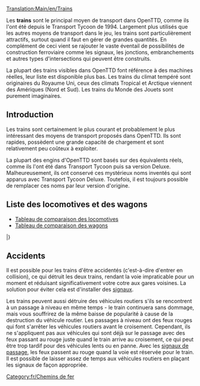[[Translation:Main/en/Trains]]{{en/-}}{{fr/Table des matières}}

Les '''trains''' sont le principal moyen de transport dans OpenTTD, comme ils l'ont été depuis le Transport Tycoon de 1994. Largement plus utilisés que les autres moyens de transport dans le jeu, les trains sont particulièrement attractifs, surtout quand il faut en gérer de grandes quantités. En complément de ceci vient se rajouter le vaste éventail de possibilités de construction ferroviaire comme les signaux, les jonctions, embranchements et autres types d'intersections qui peuvent être construits.

La plupart des trains visibles dans OpenTTD font référence à des machines réelles, leur liste est disponible plus bas. Les trains du climat tempéré sont originaires du Royaume Uni, ceux des climats Tropical et Arctique viennent des Amériques (Nord et Sud). Les trains du Monde des Jouets sont purement imaginaires.

==Introduction==
Les trains sont certainement le plus courant et probablement le plus intéressant des moyens de transport proposés dans OpenTTD. Ils sont rapides, possèdent une grande capacité de chargement et sont relativement peu coûteux à exploiter.

La plupart des engins d'OpenTTD sont basés sur des équivalents réels, comme ils l'ont été dans Transport Tycoon puis sa version Deluxe. Malheureusement, ils ont conservé ces mystérieux noms inventés qui sont apparus avec Transport Tycoon Deluxe. Toutefois, il est toujours possible de remplacer ces noms par leur version d'origine.

==Liste des locomotives et des wagons==

* [[Main/fr/Comparaison ferroviaire|Tableau de comparaison des locomotives]]
* [[Main/fr/Comparaison des wagons|Tableau de comparaison des wagons]]

{{Template:Tableau des véhicules/En-tête/Fr}}
{{Template:VehicleTable/Header|Vapeur}}
{{Template:VehicleTable/Row
|
*[[File:en/Kirbypaultank.png|Kirby Paul Tank Engine]] [[Main/fr/Kirby Paul Tank|Kirby Paul Tank]]
*[[File:en/Chaneyjubilee.png|Chaney "Jubilee" Engine]] [[Main/fr/Chaney "Jubilee"|Chaney "Jubilee"]]
*[[File:en/Ginzua4.png|Ginzu "A4" Engine]] [[Main/fr/Ginzu "A4"|Ginzu "A4"]]
*[[File:en/Sh8p.png|SH "8P" Engine]] [[Main/fr/SH "8P"|SH "8P"]]
|
*[[File:en/Wills280.png|Wills 2-8-0 Engine]] [[Main/fr/Wills 2-8-0|Wills 2-8-0]]
|
*[[File:en/Wills280.png|Wills 2-8-0 Engine]] [[Main/fr/Wills 2-8-0|Wills 2-8-0]]
|
*[[File:en/Ploddyphutchoochoo.png|Ploddyphut Choo-Choo Engine]] [[Main/fr/Ploddyphut Choo-Choo|Ploddyphut Choo-Choo]]
*[[File:en/Powernautchoochoo.png|Powernaut Choo-Choo Engine]] [[Main/fr/Powernaut Choo-Choo|Powernaut Choo-Choo]]
*[[File:en/Mightymoverchoochoo.png|Might Mover Choo-Choo Engine]] [[Main/fr/Mightymover Choo-Choo|Mightymover Choo-Choo]]
}}
{{Template:VehicleTable/Header|Diesel}}
{{Template:VehicleTable/Row
|
*[[File:en/Manleymoreldmu.png|Manley-Morel DMU Engine]] [[Main/fr/Manley-Morel DMU|Manley-Morel DMU]]
*[[File:en/Shhendry25.png|SH/Hendry "25" Engine]] [[Main/fr/SH/Hendry "25"|SH/Hendry "25"]]
*[[File:en/Floss47.png|Floss "47" Engine]] [[Main/fr/Floss "47"|Floss "47"]]
*[[File:en/Uu37.png|UU "37" Engine]] [[Main/fr/UU "37"|UU "37"]]
*[[File:en/Sh125.png|SH "125" Engine]] [[Main/fr/SH "125"|SH "125"]]
*[[File:en/Dash.png|"Dash" Engine]] [[Main/fr/Dash|"Dash"]]
|
*[[File:en/Mjs250.png|MJS 250 Engine]] [[Main/fr/MJS250|MJS250]]
*[[File:en/Kelling3100.png|Kelling 3100 Engine]] [[Main/fr/Kelling 3100|Kelling 3100]]
*[[File:en/Cs4000.png|CS4000 Engine]] [[Main/fr/CS4000|CS4000]]
*[[File:en/Cs2400.png|CS2400 Engine]] [[Main/fr/CS4000|CS2400]]
*[[File:en/Mjs1000.png|MJS 1000 Engine]] [[Main/fr/MJS 1000|MJS 1000]]
*[[File:en/Centennial.png|Centennial Engine]] [[Main/fr/Centennial|Centennial]]
*[[File:en/Turnerturbo.png|Turner Turbo]] [[Main/fr/Turner Turbo|Turner Turbo]]
|
*[[File:en/Mjs250.png|MJS 250 Engine]] [[Main/fr/MJS250|MJS250]]
*[[File:en/Kelling3100.png|Kelling 3100 Engine]] [[Main/fr/Kelling 3100|Kelling 3100]]
*[[File:en/Cs4000.png|CS4000 Engine]] [[Main/fr/CS4000|CS4000]]
*[[File:en/Cs2400.png|CS2400 Engine]] [[Main/fr/CS2400|CS2400]]
*[[File:en/Mjs1000.png|MJS 1000 Engine]] [[Main/fr/MJS 1000|MJS 1000]]
*[[File:en/Centennial.png|Centennial Engine]] [[Main/fr/Centennial|Centennial]]
*[[File:en/Turnerturbo.png|Turner Turbo]] [[Main/fr/Turner Turbo|Turner Turbo]]
|
*[[File:en/Ploddyphutdiesel.png|Ploddyphut Diesel]] [[Main/fr/Ploddyphut Diesel|Ploddyphut Diesel]]
*[[File:en/Powernautdiesel.png|Powernaut Diesel]] [[Main/fr/Powernaut Diesel|Powernaut Diesel]]
}}
{{Template:VehicleTable/Header|Electrique}}
{{Template:VehicleTable/Row
|
*[[File:en/Sh30.png|SH "30" Engine]] [[Main/fr/SH "30"|SH "30"]]
*[[File:en/Sh40.png|SH "40" Engine]] [[Main/fr/SH "40"|SH "40"]]
*[[File:en/Tim.png|"T.I.M" Engine]] [[Main/fr/T.I.M|"T.I.M."]]
*[[File:en/Asiastar.png|"Asiastar" Engine]] [[Main/fr/AsiaStar|"AsiaStar"]]
|
Aucune
|
Aucune
|
Aucune
}}
{{Template:VehicleTable/Header|Monorail}}
{{Template:VehicleTable/Row
|
*[[File:en/X2001.png|X2001 Monorail Engine]] [[Main/fr/X2001|'X2001']]
*[[File:en/Millenniumz1.png|Milennium 'Z1' Monorail Engine]] [[Main/fr/Millennium Z1|'Millennium Z1']]
|
*[[File:en/X2001.png|X2001 Monorail Engine]] [[Main/fr/X2001|'X2001']]
*[[File:en/Millenniumz1.png|Milennium 'Z1' Monorail Engine]] [[Main/fr/Millennium Z1|'Millennium Z1']]
|
*[[File:en/X2001.png|X2001 Monorail Engine]] [[Main/fr/X2001|'X2001']]
*[[File:en/Millenniumz1.png|Milennium 'Z1' Monorail Engine]] [[Main/fr/Millennium Z1|'Millennium Z1']]
|
*[[File:en/Wizzowowz99.png|Wizzowow 'Z99' Monorail Engine]] [[Main/fr/Wizzowow Z99|Wizzowow Z99]]
}}
{{Template:VehicleTable/Header|MagLev}}
{{Template:VehicleTable/Row
|
*[[File:en/Lev1leviathan.png|MagLev Engine 1: Leviathan]] [[Main/fr/'Leviathan' niveau 1|'Leviathan' niveau 1]]
*[[File:en/Lev2cyclops.png|MagLev Engine 2: Cyclops]] [[Main/fr/'Cyclops' niveau 2|'Cyclops' niveau 2]]
*[[File:en/Lev3pegasus.png|MagLev Engine 3: Pegasus]] [[Main/fr/'Pegasus' niveau 3|'Pegasus' niveau 3]]
*[[File:en/Lev4chimaerarhead.png|MagLev Engine 4: Chimaera (front)]] [[Main/fr/'Chimaera' niveau 4|'Chimaera' nievau 4]]
|
*[[File:en/Lev1leviathan.png|MagLev Engine 1: Leviathan]] [[Main/fr/'Leviathan' niveau 1|'Leviathan' niveau 1]]
*[[File:en/Lev2cyclops.png|MagLev Engine 2: Cyclops]] [[Main/fr/'Cyclops' niveau 2|'Cyclops' niveau 2]]
*[[File:en/Lev3pegasus.png|MagLev Engine 3: Pegasus]] [[Main/fr/'Pegasus' niveau 3|'Pegasus' niveau 3]]
*[[File:en/Lev4chimaerarhead.png|MagLev Engine 4: Chimaera (front)]] [[Main/fr/'Chimaera' niveau 4|'Chimaera' niveau 4]]
|
*[[File:en/Lev1leviathan.png|MagLev Engine 1: Leviathan]] [[Main/fr/'Leviathan' niveau 1|'Leviathan' niveau 1]]
*[[File:en/Lev2cyclops.png|MagLev Engine 2: Cyclops]] [[Main/fr/'Cyclops' niveau 2|'Cyclops' niveau 2]]
*[[File:en/Lev3pegasus.png|MagLev Engine 3: Pegasus]] [[Main/fr/'Pegasus' niveau 3|'Pegasus' niveau 3]]
*[[File:en/Lev4chimaerarhead.png|MagLev Engine 4: Chimaera (front)]] [[Main/fr/'Chimaera' niveau 4|'Chimaera' niveau 4]]
|
*[[File:en/Wizzowowrocketeer.png|Toyland Wizzowow Rocketeer]] [[Main/fr/Wizzowow Rocketeer|Wizzowow Rocketeer]]
}}
{{Template:VehicleTable/Header|Wagons}}
{{Template:VehicleTable/Row
|
*[[File:en/Passengercarriage.png|Standard Passenger Carriage]] [[Main/fr/Voiture à voyageurs|Voiture à voyageurs]]
*[[File:en/Mailvan.png|Standard Mail Van]] [[Main/fr/Wagon de courrier|Wagon de courrier]]
*[[File:en/Coaltruck.png|Standard Coal Truck]] [[Main/fr/Wagon de charbon|Wagon de charbon]]
*[[File:en/Oiltanker.png|Standard Oil Tanker]] [[Main/fr/Wagon-citerne de pétrole|Wagon-citerne de pétrole]]
*[[File:en/Livestockvan.png|Standard Livestock Van]] [[Main/fr/Wagon à bétail|Wagon à bétail]]
*[[File:en/Goodsvan.png|Standard Goods Van]] [[Main/fr/Wagon de marchandises|Wagon de marchandises]]
*[[File:en/Grainhopper.png|Standard Grain Hopper]] [[Main/fr/Wagon à céréales|Wagon à céréales]]
*[[File:en/Woodtruck.png|Standard Wood Truck]] [[Main/fr/Wagon à bois|Wagon à bois]]
*[[File:en/Ironorehopper.png|Standard Iron Ore Hopper]] [[Main/fr/Wagon de minerai de fer|Wagon de minerai de fer]]
*[[File:en/Steeltruck.png|Standard Steel Truck]] [[Main/fr/Wagon d'acier|Wagon d'acier]]
*[[File:en/Armouredvan.png|Standard Armoured Van]] [[Main/fr/Wagon blindé|Wagon blindé]]
|
*[[File:en/Passengercarriagex.png|Tropical and Sub-arctic Passenger Carriage]] [[Main/fr/Voiture à voyageurs|Voiture à voyageurs]]
*[[File:en/Mailvan.png|Standard Mail Van]] [[Main/fr/Wagon de courrier|Wagon de courrier]]
*[[File:en/Coaltruck.png|Standard Coal Truck]] [[Main/fr/Wagon de charbon|Wagon de charbon]]
*[[File:en/Oiltanker.png|Standard Oil Tanker]] [[Main/fr/Wagon-citerne de pétrole|Wagon-citerne de pétrole]]
*[[File:en/Livestockvan.png|Standard Livestock Van]] [[Main/fr/Wagon à bétail|Wagon à bétail]]
*[[File:en/Goodsvan.png|Standard Goods Van]] [[Main/fr/Wagon de marchandises|Wagon de marchandises]]
*[[File:en/Grainhopper.png|Standard Grain Hopper]] [[Main/fr/Wagon à céréales|Wagon à céréales]]
*[[File:en/Woodtruck.png|Standard Wood Truck]] [[Main/fr/Wagon à bois|Wagon à bois]]
*[[File:en/Armouredvan.png|Standard Armoured Van]] [[Main/fr/Wagon blindé|Wagon blindé]]
*[[File:en/Foodvan.png|Tropical and Sub-arctic Food Van]] [[Main/fr/Wagon de nourriture|Wagon de nourriture]]
*[[File:en/Papertruck.png|Tropical and Sub-arctic Paper Truck]] [[Main/fr/Wagon de papier|Wagon de papier]]
|
*[[File:en/Passengercarriagex.png|Tropical and Sub-arctic Passenger Carriage]] [[Main/fr/Voiture à voyageurs|Voiture à voyageurs]]
*[[File:en/Mailvan.png|Standard Mail Van]] [[Main/fr/Wagon de courrier|Wagon de courrier]]
*[[File:en/Oiltanker.png|Standard Oil Tanker]] [[Main/fr/Wagon-citerne de pétrole|Wagon-citerne de pétrole]]
*[[File:en/Goodsvan.png|Standard Goods Van]] [[Main/fr/Wagon de marchandises|Wagon de marchandises]]
*[[File:en/Grainhopper.png|Standard Grain Hopper]] [[Main/fr/Wagon à céréales|Wagon à céréales]]
*[[File:en/Woodtruck.png|Standard Wood Truck]] [[Main/fr/Wagon à bois|Wagon à bois]]
*[[File:en/Armouredvan.png|Standard Armoured Van]] [[Main/fr/Wagon blindé|Wagon blindé]]
*[[File:en/Foodvan.png|Tropical and Sub-arctic Food Van]] [[Main/fr/Wagon de nourriture|Wagon de nourriture]]
*[[File:en/Copperorehopper.png|Tropical Copper Ore Hopper]] [[Main/fr/Wagon de minerai de cuivre|Wagon de minerai de cuivre]]
*[[File:en/Watertanker.png|Tropical Water Tanker]] [[Main/fr/Wagon-citerne d'eau|Wagon-citerne d'eau]]
*[[File:en/Fruittruck.png|Tropical Fruit Truck]] [[Main/fr/Wagon à fruits|Wagon à fruits]]
*[[File:en/Rubbertruck.png|Tropcial Rubber Truck]] [[Main/fr/Wagon à caoutchouc|Wagon à caoutchouc]]
|
*[[File:en/Passengercarriagetoyland.png|Standard Passenger Carriage]] [[Main/fr/Voiture à voyageurs|Voiture à voyageurs]]
*[[File:en/Mailvanx.png|Standard Mail Van]] [[Main/fr/Wagon de courrier|Wagon de courrier]]
*[[File:en/Sugartruck.png|Toyland Sugar Truck]] [[Main/fr/Wagon de sucre|Wagon de sucre]]
*[[File:en/Candyflosshopper.png|Toyland Candyfloss Hopper]] [[Main/fr/Wagon de barbe à papa|Wagon de barbe à papa]]
*[[File:en/Toffeehopper.png|Toyland Toffee Hopper]] [[Main/fr/Wagon de caramel|Wagon de caramel]]
*[[File:en/Bubblevan.png|Toyland Bubble Van]] [[Main/fr/Wagon à bulles|Wagon à bulles]]
*[[File:en/Colatanker.png|Toyland Cola Tanker]] [[Main/fr/Wagon-citerne de coca-cola|Wagon-citerne de coca-cola]]
*[[File:en/Sweetvan.png|Toyland Sweet Van]] [[Main/fr/Wagon de bonbons|Wagon de bonbons]]
*[[File:en/Toyvan.png|Toyland Toy Van]] [[Main/fr/Wagon de jouets|Wagon de jouets]]
*[[File:en/Batterytruck.png|Toyland Battery Truck]] [[Main/fr/Wagon de batteries|Wagon de batteries]]
*[[File:en/Fuzzydrinktruck.png|Toyland Fuzzy Drink Truck]] [[Main/fr/Wagon de boissons gazeuses|Wagon de boissons gazeuses]]
*[[File:en/Plastictruck.png|Toyland Plastic Truck]] [[Main/fr/Wagon de plastique|Wagon de plastique]]
}}
|}


==Accidents==
Il est possible pour les trains d'être accidentés (c'est-à-dire d'entrer en collision), ce qui détruit les deux trains, rendant la voie impraticable pour un moment et réduisant significativement votre cotre aux gares voisines. La solution pour éviter cela est d'installer des [[Main/fr/Signaux|signaux]].

Les trains peuvent aussi détruire des véhicules routiers s'ils se rencontrent à un passage à niveau en même temps - le train continuera sans dommage, mais vous souffrirez de la même baisse de popularité à cause de la destruction du véhicule routier. Les passages à niveau ont des feux rouges qui font s'arrêter les véhicules routiers avant le croisement. Cependant, ils ne s'appliquent pas aux véhicules qui sont déjà sur le passage avec des feux passant au rouge juste quand le train arrive au croisement, ce qui peut être trop tardif pour des véhicules lents ou en panne. Avec les [[Main/en/Signaux/Fr#Signaux de chemin|signaux de passage]], les feux passent au rouge quand la voie est réservée pour le train. Il est possible de laisser assez de temps aux véhicules routiers en plaçant les signaux de façon appropriée.

[[Category:fr/Chemins de fer]]